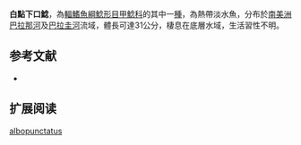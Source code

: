 {{Speciesbox
| name = 白點下口鯰
| image = 
| image_width = 250px
| image_caption = 
| status = NE
| status_system = IUCN3.1
| genus = Hypostomus
| species = albopunctatus 
| authority = {{le|查爾斯·塔特·里根|Charles Tate Regan|Regan}}, 1908
| synonyms = *''Plecostomus albopunctatus'',Regan, 1908
}}

'''白點下口鯰'''，為[[輻鰭魚綱|輻鰭魚綱]][[鯰形目|鯰形目]][[甲鯰科|甲鯰科]]的其中一[[種|種]]，為熱帶淡水魚，分布於[[南美洲|南美洲]][[巴拉那河|巴拉那河]]及[[巴拉圭河|巴拉圭河]]流域，體長可達31公分，棲息在底層水域，生活習性不明。

==参考文献==
*{{FishBase_species|genus=Hypostomus|species=albopunctatus|year=2014|month=12}}

== 扩展阅读 ==
{{refbegin}}
{{wikispecies-inline|Hypostomus albopunctatus|白點下口鯰}}
{{refend}}
{{Taxonbar|from=Q6405491}}

[[Category:下口鯰屬|albopunctatus]]